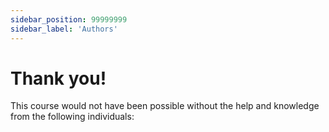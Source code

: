 ```yaml
---
sidebar_position: 99999999
sidebar_label: 'Authors'
---
```


# Thank you!


This course would not have been possible without the help and knowledge from the following individuals:

<ChrisMorrison/>

